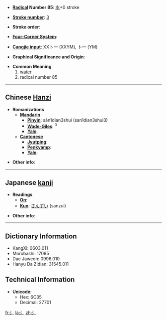 * '''[[Wiktionary:Chinese radical index| Radical]] Number 85''': [[Wiktionary:Chinese radical index 水|水]]+0 stroke

* '''[[Wiktionary:Chinese total strokes index|Stroke number]]''': [[Wiktionary:Chinese total strokes index 3|3]]

* '''Stroke order''': 

* '''[[Wiktionary:Chinese four corner index|Four-Corner System]]''': 

* '''[[Wiktionary:Chinese Cangjie index|Cangjie input]]''': XX卜一 (XXYM), 卜一 (YM)

* '''Graphical Significance and Origin''': 

* '''Common Meaning'''
*#[[water]]
*# radical number 85


----

== Chinese [[Hanzi]] ==

* '''Romanizations'''
** '''[[Mandarin]]'''
*** '''[[Pinyin]]''': sǎn1dian3shui (san1dian3shui3)
*** '''[[Wade-Giles]]''': <sup>3</sup>
*** '''[[Yale]]''': 
** '''[[Cantonese]]'''
*** '''[[Jyutping]]''':
*** '''[[Penkyamp]]''': 
*** '''[[Yale]]''': 

* '''Other info''': 

----

== Japanese [[kanji]] ==

* '''Readings'''
** '''[[On]]''': 
** '''[[Kun]]''': [[さんずい]] (sanzui)

* '''Other info''':  

----

== Dictionary Information ==

* KangXi: 0603.011
* Morobashi: 17085
* Dae Jaweon: 0996.010
* Hanyu Da Zidian: 31545.011

== Technical Information ==

* '''Unicode''':
** Hex: 6C35
** Decimal: 27701

[[fr:氵]]
[[la:氵]]
[[zh:氵]]